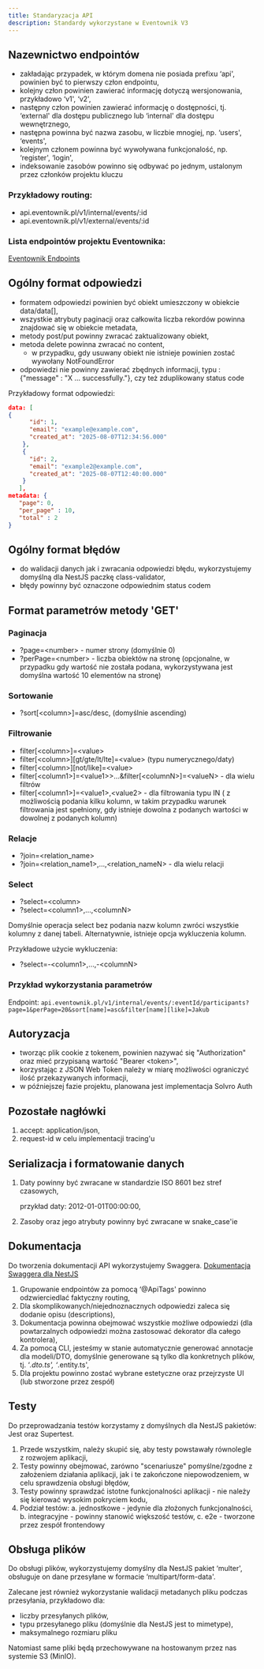 ```yaml
---
title: Standaryzacja API
description: Standardy wykorzystane w Eventownik V3
---
```


## Nazewnictwo endpointów

- zakładając przypadek, w którym domena nie posiada prefixu ‘api', powinien być to pierwszy człon endpointu,
- kolejny człon powinien zawierać informację dotyczą wersjonowania, przykładowo ‘v1', ‘v2',
- następny człon powinien zawierać informację o dostępności, tj. ‘external' dla dostępu publicznego lub ‘internal' dla dostępu wewnętrznego,
- następna powinna być nazwa zasobu, w liczbie mnogiej, np. ‘users', ‘events',
- kolejnym członem powinna być wywoływana funkcjonalość, np. ‘register', ‘login',
- indeksowanie zasobów powinno się odbywać po jednym, ustalonym przez członków projektu kluczu

### Przykładowy routing:

- api.eventownik.pl/v1/internal/events/:id
- api.eventownik.pl/v1/external/events/:id

### Lista endpointów projektu Eventownika:

[Eventownik Endpoints](https://api.eventownik.solvro.pl/docs)

## Ogólny format odpowiedzi

- formatem odpowiedzi powinien być obiekt umieszczony w obiekcie data/data[],
- wszystkie atrybuty paginacji oraz całkowita liczba rekordów powinna znajdować się w obiekcie metadata,
- metody post/put powinny zwracać zaktualizowany obiekt,
- metoda delete powinna zwracać no content,
  - w przypadku, gdy usuwany obiekt nie istnieje powinien zostać wywołany NotFoundError
- odpowiedzi nie powinny zawierać zbędnych informacji, typu : \{"message" : "X … successfully."\}, czy też zduplikowany status code

Przykładowy format odpowiedzi:

```json
data: [
{
      "id": 1,
      "email": "example@example.com",
      "created_at": "2025-08-07T12:34:56.000"
    },
    {
      "id": 2,
      "email": "example2@example.com",
      "created_at": "2025-08-07T12:40:00.000"
    }
   ],
metadata: {
   "page": 0,
   "per_page" : 10,
   "total" : 2
}
```

## Ogólny format błędów

- do walidacji danych jak i zwracania odpowiedzi błędu, wykorzystujemy domyślną dla NestJS paczkę class-validator,
- błędy powinny być oznaczone odpowiednim status codem

## Format parametrów metody 'GET'

### Paginacja

- ?page=&lt;number&gt; - numer strony (domyślnie 0)
- ?perPage=&lt;number&gt; - liczba obiektów na stronę (opcjonalne, w przypadku gdy wartość nie została podana, wykorzystywana jest domyślna wartość 10 elementów na stronę)

### Sortowanie

- ?sort[&lt;column&gt;]=asc/desc, (domyślnie ascending)

### Filtrowanie

- filter[&lt;column&gt;]=&lt;value&gt;
- filter[&lt;column&gt;][gt/gte/lt/lte]=&lt;value&gt; (typu numerycznego/daty)
- filter[&lt;column&gt;][not/like]=&lt;value&gt;
- filter[&lt;column1&gt;]=&lt;value1&gt;>...&filter[&lt;columnN&gt;]=&lt;valueN&gt; - dla wielu filtrów
- filter[&lt;column1&gt;]=&lt;value1&gt;,&lt;value2&gt; - dla filtrowania typu IN ( z możliwością podania kilku kolumn,
  w takim przypadku warunek filtrowania jest spełniony, gdy istnieje dowolna z podanych wartości w dowolnej z podanych kolumn)

### Relacje

- ?join=&lt;relation_name&gt;
- ?join=&lt;relation_name1&gt;,…,&lt;relation_nameN&gt; - dla wielu relacji

### Select

- ?select=&lt;column&gt;
- ?select=&lt;column1&gt;,…,&lt;columnN&gt;

Domyślnie operacja select bez podania nazw kolumn zwróci wszystkie kolumny z danej tabeli. Alternatywnie, istnieje opcja wykluczenia kolumn.

Przykładowe użycie wykluczenia:

- ?select=-&lt;column1&gt;,…,-&lt;columnN&gt;

### Przykład wykorzystania parametrów

Endpoint: `api.eventownik.pl/v1/internal/events/:eventId/participants?page=1&perPage=20&sort[name]=asc&filter[name][like]=Jakub`

## Autoryzacja

- tworząc plik cookie z tokenem, powinien nazywać się "Authorization" oraz mieć przypisaną wartość "Bearer &lt;token&gt;",
- korzystając z JSON Web Token należy w miarę możliwości ograniczyć ilość przekazywanych informacji,
- w późniejszej fazie projektu, planowana jest implementacja Solvro Auth

## Pozostałe nagłówki

1. accept: application/json,
2. request-id w celu implementacji tracing'u

## Serializacja i formatowanie danych

1. Daty powinny być zwracane w standardzie ISO 8601 bez stref czasowych,

   przykład daty: 2012-01-01T00:00:00,

2. Zasoby oraz jego atrybuty powinny być zwracane w snake_case'ie

## Dokumentacja

Do tworzenia dokumentacji API wykorzystujemy Swaggera.
[Dokumentacja Swaggera dla NestJS](https://docs.nestjs.com/openapi/introduction)

1. Grupowanie endpointów za pomocą ‘@ApiTags' powinno odzwierciedlać faktyczny routing,
2. Dla skomplikowanych/niejednoznacznych odpowiedzi zaleca się dodanie opisu (descriptions),
3. Dokumentacja powinna obejmować wszystkie możliwe odpowiedzi (dla powtarzalnych odpowiedzi można zastosować dekorator dla całego kontrolera),
4. Za pomocą CLI, jesteśmy w stanie automatycznie generować annotacje dla modeli/DTO, domyślnie generowane są tylko dla konkretnych plików, tj. ‘_.dto.ts', ‘_.entity.ts',
5. Dla projektu powinno zostać wybrane estetyczne oraz przejrzyste UI (lub stworzone przez zespół)

## Testy

Do przeprowadzania testów korzystamy z domyślnych dla NestJS pakietów: Jest oraz Supertest.

1. Przede wszystkim, należy skupić się, aby testy powstawały równolegle z rozwojem aplikacji,
2. Testy powinny obejmować, zarówno "scenariusze" pomyślne/zgodne z założeniem działania aplikacji, jak i te zakończone niepowodzeniem, w celu sprawdzenia obsługi błędów,
3. Testy powinny sprawdzać istotne funkcjonalności aplikacji - nie należy się kierować wysokim pokryciem kodu,
4. Podział testów:
   a. jednostkowe - jedynie dla złożonych funkcjonalności,
   b. integracyjne - powinny stanowić większość testów,
   c. e2e - tworzone przez zespół frontendowy

## Obsługa plików

Do obsługi plików, wykorzystujemy domyślny dla NestJS pakiet ‘multer', obsługuje on dane przesyłane w formacie ‘multipart/form-data'.

Zalecane jest również wykorzystanie walidacji metadanych pliku podczas przesyłania, przykładowo dla:

- liczby przesyłanych plików,
- typu przesyłanego pliku (domyślnie dla NestJS jest to mimetype),
- maksymalnego rozmiaru pliku

Natomiast same pliki będą przechowywane na hostowanym przez nas systemie S3 (MinIO).
